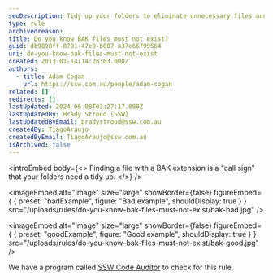 ```yaml
---
seoDescription: Tidy up your folders to eliminate unnecessary files and avoid confusion with redundant data.
type: rule
archivedreason:
title: Do you know BAK files must not exist?
guid: db9898ff-0791-47c9-b007-a37e66799564
uri: do-you-know-bak-files-must-not-exist
created: 2013-01-14T14:28:03.000Z
authors:
  - title: Adam Cogan
    url: https://ssw.com.au/people/adam-cogan
related: []
redirects: []
lastUpdated: 2024-06-08T03:27:17.000Z
lastUpdatedBy: Brady Stroud [SSW]
lastUpdatedByEmail: bradystroud@ssw.com.au
createdBy: TiagoAraujo
createdByEmail: TiagoAraujo@ssw.com.au
isArchived: false
---
```


<introEmbed
  body={<>
Finding a file with a BAK extension is a "call sign" that your folders need a tidy up.
  </>}
/>

<imageEmbed
  alt="Image"
  size="large"
  showBorder={false}
  figureEmbed={ {
    preset: "badExample",
    figure: "Bad example",
    shouldDisplay: true
  } }
  src="/uploads/rules/do-you-know-bak-files-must-not-exist/bak-bad.jpg"
/>


<imageEmbed
  alt="Image"
  size="large"
  showBorder={false}
  figureEmbed={ {
    preset: "goodExample",
    figure: "Good example",
    shouldDisplay: true
  } }
  src="/uploads/rules/do-you-know-bak-files-must-not-exist/bak-good.jpg"
/>


We have a program called [SSW Code Auditor](http://www.ssw.com.au/ssw/CodeAuditor) to check for this rule.
